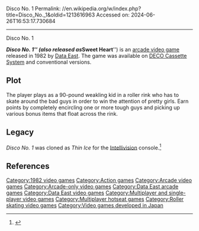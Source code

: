 Disco No. 1
Permalink: //en.wikipedia.org/w/index.php?title=Disco_No._1&oldid=1213616963
Accessed on: 2024-06-26T16:53:17.730684



------
Disco No. 1
{{Infobox video game
|title= Disco No. 1
|image= Disco No. 1 Arcade Title Screen.png
|caption= 
|developer= [[Data East]]<ref name="gamefaqs"/>
|publisher= Data East<ref name="gamefaqs"/>
|released= {{vgrelease|NA|1982<ref name="gamefaqs">{{cite web | url = http://www.gamefaqs.com/arcade/583888-disco-no-1/data| title = Release information| publisher = [[GameFAQs]]| date = | accessdate = 2010-05-24}}</ref>}}
|genre= [[Action game|Action]]<ref name="gamefaqs"/>
|modes= 1-2 players alternating turns
|platforms= [[Arcade video game|Arcade]]
}}

'''''Disco No. 1''''' (also released as  '''''Sweet Heart''''') is an [[arcade video game]] released in 1982 by [[Data East]]. The game was available on [[DECO Cassette System]] and conventional versions.

==Plot==
The player plays as a 90-pound weakling kid in a roller rink who has to skate around the bad guys in order to win the attention of pretty girls. Earn points by completely encircling one or more tough guys and picking up various bonus items that float across the rink.

==Legacy==
''Disco No. 1'' was cloned as ''Thin Ice'' for the [[Intellivision]] console.<ref>{{cite web |title=Thin Ice |url=https://www.arcade-history.com/?n=thin-ice-model-8300&page=detail&id=60976 |website=Gaming History}}</ref>

==References==
{{reflist}}

[[Category:1982 video games]]
[[Category:Action games]]
[[Category:Arcade video games]]
[[Category:Arcade-only video games]]
[[Category:Data East arcade games]]
[[Category:Data East video games]]
[[Category:Multiplayer and single-player video games]]
[[Category:Multiplayer hotseat games]]
[[Category:Roller skating video games]]
[[Category:Video games developed in Japan]]


{{arcade-stub}}
